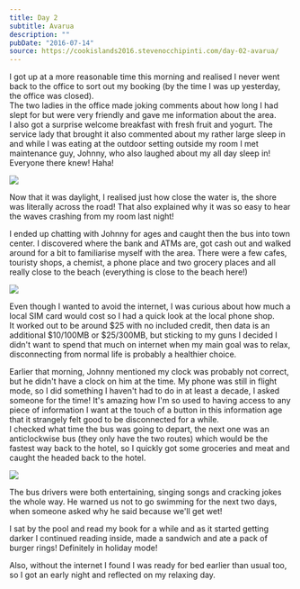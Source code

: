 ```yaml
---
title: Day 2
subtitle: Avarua
description: ""
pubDate: "2016-07-14"
source: https://cookislands2016.stevenocchipinti.com/day-02-avarua/
---
```



I got up at a more reasonable time this morning and realised I never went back
to the office to sort out my booking (by the time I was up yesterday, the office
was closed).  
The two ladies in the office made joking comments about how long I had slept for
but were very friendly and gave me information about the area.  
I also got a surprise welcome breakfast with fresh fruit and yogurt. The service
lady that brought it also commented about my rather large sleep in and while I
was eating at the outdoor setting outside my room I met maintenance guy, Johnny,
who also laughed about my all day sleep in! Everyone there knew! Haha!

<Img src="cookislands2016/day-02-breakfast_fvqzsz.jpg" />

Now that it was daylight, I realised just how close the water is, the shore was
literally across the road! That also explained why it was so easy to hear the
waves crashing from my room last night!

I ended up chatting with Johnny for ages and caught then the bus into town
center. I discovered where the bank and ATMs are, got cash out and walked around
for a bit to familiarise myself with the area. There were a few cafes, touristy
shops, a chemist, a phone place and two grocery places and all really close to
the beach (everything is close to the beach here!)

<Img src="cookislands2016/day-02-shore_iwvfep.jpg" />

Even though I wanted to avoid the internet, I was curious about how much a local
SIM card would cost so I had a quick look at the local phone shop.  
It worked out to be around $25 with no included credit, then data is an
additional $10/100MB or $25/300MB, but sticking to my guns I decided I didn't
want to spend that much on internet when my main goal was to relax,
disconnecting from normal life is probably a healthier choice.

Earlier that morning, Johnny mentioned my clock was probably not correct, but he
didn't have a clock on him at the time. My phone was still in flight mode, so I
did something I haven't had to do in at least a decade, I asked someone for the
time! It's amazing how I'm so used to having access to any piece of information
I want at the touch of a button in this information age that it strangely felt
good to be disconnected for a while.  
I checked what time the bus was going to depart, the next one was an
anticlockwise bus (they only have the two routes) which would be the fastest
way back to the hotel, so I quickly got some groceries and meat and caught the
headed back to the hotel.

<Img src="cookislands2016/day-02-town_h8oknr.jpg" />

The bus drivers were both entertaining, singing songs and cracking jokes the
whole way. He warned us not to go swimming for the next two days, when someone
asked why he said because we'll get wet!

I sat by the pool and read my book for a while and as it started getting darker
I continued reading inside, made a sandwich and ate a pack of burger rings!
Definitely in holiday mode!

Also, without the internet I found I was ready for bed earlier than usual too,
so I got an early night and reflected on my relaxing day.
